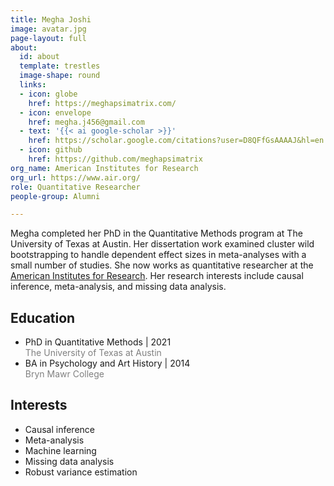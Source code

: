 ```yaml
---
title: Megha Joshi
image: avatar.jpg
page-layout: full
about:
  id: about
  template: trestles
  image-shape: round
  links:
  - icon: globe
    href: https://meghapsimatrix.com/
  - icon: envelope
    href: megha.j456@gmail.com
  - text: '{{< ai google-scholar >}}'
    href: https://scholar.google.com/citations?user=D8QFfGsAAAAJ&hl=en
  - icon: github
    href: https://github.com/meghapsimatrix
org_name: American Institutes for Research
org_url: https://www.air.org/
role: Quantitative Researcher
people-group: Alumni

---
```


:::::{#about}

Megha completed her PhD in the Quantitative Methods program at The University of Texas at Austin. Her dissertation work examined cluster wild bootstrapping to handle dependent effect sizes in meta-analyses with a small number of studies. She now works as quantitative researcher at the [American Institutes for Research](https://www.air.org/). Her research interests include causal inference, meta-analysis, and missing data analysis. 

::::{.grid}

::: {.g-col-6}

## Education

- PhD in Quantitative Methods | 2021 <br> [The University of Texas at Austin]{style='color:gray;'}
- BA in Psychology and Art History | 2014 <br> [Bryn Mawr College]{style='color:gray;'}

:::

::: {.g-col-6}

## Interests

- Causal inference
- Meta-analysis
- Machine learning
- Missing data analysis
- Robust variance estimation

:::

::::

:::::
